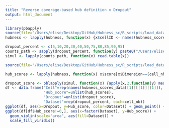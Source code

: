 ```yaml
---
title: "Reverse coverage-based hub definition x Dropout"
output: html_document
---
```


```r
library(pbapply)
source(file="/Users/elise/Desktop/GitHub/Hubness_sc/R_scripts/load_data/hubness_load_write_data_simul.R")
hubness <- lapply(hubness, function(x) {x$cellID <- names(hubness_scores_data[[1]][[1]][[1]]); return(x)})

dropout_percent <- c(5,10,20,30,40,50,75,80,85,90,95)
counts_path <- sapply(dropout_percent, function(y) paste0("/Users/elise/Desktop/GitHub/Hubness_sc/bulkRNAseq/simul",y,".csv"))
simul <- lapply(counts_path, function(x) read.table(x))

source(file="/Users/elise/Desktop/GitHub/Hubness_sc/R_scripts/load_data/load_functions.R")
```

```r
hub_scores <- lapply(hubness, function(x) x$score[x$Dimension==(cell_nb-1) & x$p==2 & x$k==50])
```

```r
dropout_score <- pblapply(simul, function(x) {apply(x,2,function(y) mean(y==0)*100)})
df <- data.frame("Cell"=rep(names(hubness_scores_data[[1]][[1]][[1]]), times=length(hub_scores)),
                 "Hub_score"=unlist(hub_scores),
                 "Dropout"=unlist(dropout_score),
                 "Dataset"=rep(dropout_percent, each=cell_nb))
ggplot(df, aes(x=Dropout, y=Hub_score, color=Dataset)) + geom_point() + scale_color_viridis()
ggplot(df[df$Hub_score!=0,], aes(x=factor(Dataset), y=Hub_score)) +
  geom_violin(scale="area", aes(fill=Dataset)) +
  scale_fill_viridis()
```

